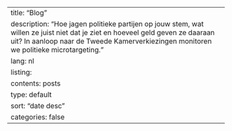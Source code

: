 ---
title: "Blog"
description: "Hoe jagen politieke partijen op jouw stem, wat willen ze juist niet dat je ziet en hoeveel geld geven ze daaraan uit? In aanloop naar de Tweede Kamerverkiezingen monitoren we politieke microtargeting."
lang: nl
listing:
  contents: posts
  type: default
  sort: "date desc"
  categories: false
---